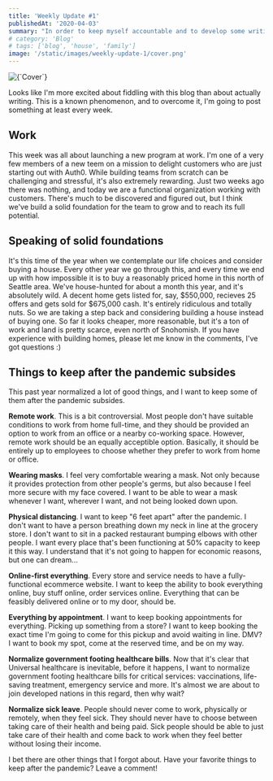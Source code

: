 ```yaml
---
title: 'Weekly Update #1'
publishedAt: '2020-04-03'
summary: "In order to keep myself accountable and to develop some writing consistency, I'm going to start posting weekly updates. Here's the first one."
# category: 'Blog'
# tags: ['blog', 'house', 'family']
image: '/static/images/weekly-update-1/cover.png'
---
```


<div className="my-10">
  <Image
    alt={`Cover`}
    src={`/static/images/weekly-update-1/cover.png`}
    width={1920 / 2}
    height={1080 / 2}
    priority
  />
</div>

Looks like I'm more excited about fiddling with this blog than about actually writing. This is a known phenomenon, and to overcome it, I'm going to post something at least every week. 

## Work

This week was all about launching a new program at work. I'm one of a very few members of a new teem on a mission to delight customers who are just starting out with Auth0. While building teams from scratch can be challenging and stressful, it's also extremely rewarding. Just two weeks ago there was nothing, and today we are a functional organization working with customers. There's much to be discovered and figured out, but I think we've build a solid foundation for the team to grow and to reach its full potential. 

## Speaking of solid foundations 

It's this time of the year when we contemplate our life choices and consider buying a house. Every other year we go through this, and every time we end up with how impossible it is to buy a reasonably priced home in this north of Seattle area. We've house-hunted for about a month this year, and it's absolutely wild. A decent home gets listed for, say, $550,000, recieves 25 offers and gets sold for $675,000 cash. It's entirely ridiculous and totally nuts. So we are taking a step back and considering building a house instead of buying one. So far it looks cheaper, more reasonable, but it's a ton of work and land is pretty scarce, even north of Snohomish. If you have experience with building homes, please let me know in the comments, I've got questions :)

## Things to keep after the pandemic subsides

This past year normalized a lot of good things, and I want to keep some of them after the pandemic subsides. 

__Remote work__. This is a bit controversial. Most people don't have suitable conditions to work from home full-time, and they should be provided an option to work from an office or a nearby co-working space. However, remote work should be an equally acceptible option. Basically, it should be entirely up to employees to choose whether they prefer to work from home or office.

__Wearing masks__. I feel very comfortable wearing a mask. Not only because it provides protection from other people's germs, but also because I feel more secure with my face covered. I want to be able to wear a mask whenever I want, wherever I want, and not being looked down upon. 

__Physical distancing__. I want to keep "6 feet apart" after the pandemic. I don't want to have a person breathing down my neck in line at the grocery store. I don't want to sit in a packed restaurant bumping elbows with other people. I want every place that's been functioning at 50% capacity to keep it this way. I understand that it's not going to happen for economic reasons, but one can dream...

__Online-first everything__. Every store and service needs to have a fully-functional ecommerce website. I want to keep the ability to book everything online, buy stuff online, order services online. Everything that can be feasibly delivered online or to my door, should be.

__Everything by appointment__. I want to keep booking appointments for everything. Picking up something from a store? I want to keep booking the exact time I'm going to come for this pickup and avoid waiting in line. DMV? I want to book my spot, come at the reserved time, and be on my way. 

__Normalize government footing healthcare bills__. Now that it's clear that Universal healthcare is inevitable, before it happens, I want to normalize government footing healthcare bills for critical services: vaccinations, life-saving treatment, emergency service and more. It's almost we are about to join developed nations in this regard, then why wait?

__Normalize sick leave__. People should never come to work, physically or remotely, when they feel sick. They should never have to choose between taking care of their health and being paid. Sick people should be able to just take care of their health and come back to work when they feel better without losing their income. 

I bet there are other things that I forgot about. Have your favorite things to keep after the pandemic? Leave a comment!
